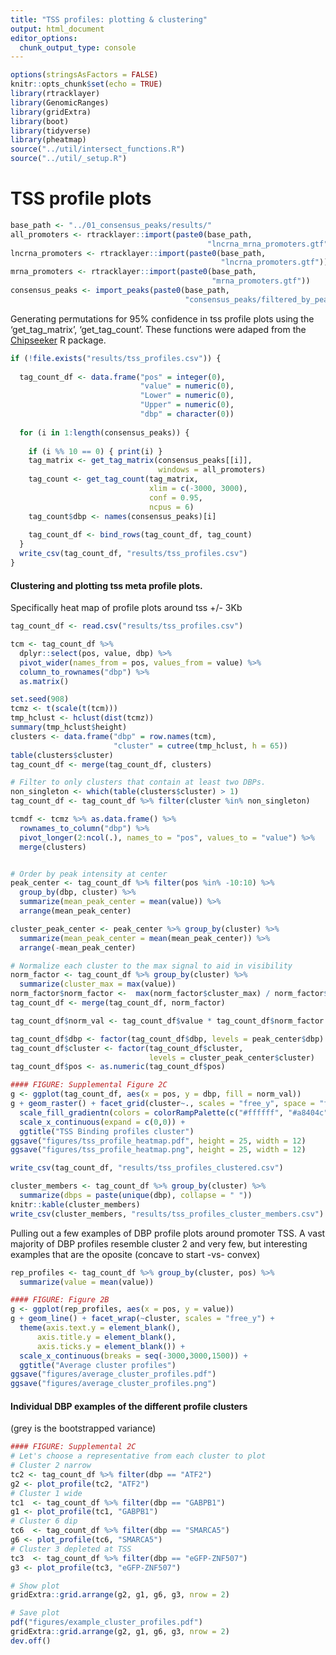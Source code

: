 ```yaml
---
title: "TSS profiles: plotting & clustering"
output: html_document
editor_options: 
  chunk_output_type: console
---
```


```r
options(stringsAsFactors = FALSE)
knitr::opts_chunk$set(echo = TRUE)
library(rtracklayer)
library(GenomicRanges)
library(gridExtra)
library(boot)
library(tidyverse)
library(pheatmap)
source("../util/intersect_functions.R")
source("../util/_setup.R")
```

# TSS profile plots

```r
base_path <- "../01_consensus_peaks/results/"
all_promoters <- rtracklayer::import(paste0(base_path,
                                            "lncrna_mrna_promoters.gtf"))
lncrna_promoters <- rtracklayer::import(paste0(base_path,
                                               "lncrna_promoters.gtf"))
mrna_promoters <- rtracklayer::import(paste0(base_path,
                                             "mrna_promoters.gtf"))
consensus_peaks <- import_peaks(paste0(base_path,
                                       "consensus_peaks/filtered_by_peaks"))
```

Generating permutations for 95% confidence in tss profile plots using the 
'get_tag_matrix', 'get_tag_count'. These functions were adaped from the
[Chipseeker](https://bioconductor.org/packages/release/bioc/html/ChIPseeker.html)
R package.

```r
if (!file.exists("results/tss_profiles.csv")) {
  
  tag_count_df <- data.frame("pos" = integer(0),
                             "value" = numeric(0),
                             "Lower" = numeric(0),
                             "Upper" = numeric(0),
                             "dbp" = character(0))
  
  for (i in 1:length(consensus_peaks)) {
    
    if (i %% 10 == 0) { print(i) }
    tag_matrix <- get_tag_matrix(consensus_peaks[[i]], 
                                 windows = all_promoters)
    tag_count <- get_tag_count(tag_matrix, 
                               xlim = c(-3000, 3000), 
                               conf = 0.95, 
                               ncpus = 6)
    tag_count$dbp <- names(consensus_peaks)[i]
    
    tag_count_df <- bind_rows(tag_count_df, tag_count)
  }
  write_csv(tag_count_df, "results/tss_profiles.csv")
} 
```

#### Clustering and plotting tss meta profile plots. 

Specifically heat map of profile plots around tss +/- 3Kb

```r
tag_count_df <- read.csv("results/tss_profiles.csv")

tcm <- tag_count_df %>%
  dplyr::select(pos, value, dbp) %>%
  pivot_wider(names_from = pos, values_from = value) %>%
  column_to_rownames("dbp") %>%
  as.matrix()

set.seed(908)
tcmz <- t(scale(t(tcm)))
tmp_hclust <- hclust(dist(tcmz))
summary(tmp_hclust$height)
clusters <- data.frame("dbp" = row.names(tcm),
                       "cluster" = cutree(tmp_hclust, h = 65))
table(clusters$cluster)
tag_count_df <- merge(tag_count_df, clusters)

# Filter to only clusters that contain at least two DBPs.
non_singleton <- which(table(clusters$cluster) > 1)
tag_count_df <- tag_count_df %>% filter(cluster %in% non_singleton)

tcmdf <- tcmz %>% as.data.frame() %>%
  rownames_to_column("dbp") %>%
  pivot_longer(2:ncol(.), names_to = "pos", values_to = "value") %>%
  merge(clusters)


# Order by peak intensity at center
peak_center <- tag_count_df %>% filter(pos %in% -10:10) %>%
  group_by(dbp, cluster) %>% 
  summarize(mean_peak_center = mean(value)) %>%
  arrange(mean_peak_center)

cluster_peak_center <- peak_center %>% group_by(cluster) %>%
  summarize(mean_peak_center = mean(mean_peak_center)) %>%
  arrange(-mean_peak_center)

# Normalize each cluster to the max signal to aid in visibility
norm_factor <- tag_count_df %>% group_by(cluster) %>%
  summarize(cluster_max = max(value))
norm_factor$norm_factor <-  max(norm_factor$cluster_max) / norm_factor$cluster_max
tag_count_df <- merge(tag_count_df, norm_factor)

tag_count_df$norm_val <- tag_count_df$value * tag_count_df$norm_factor

tag_count_df$dbp <- factor(tag_count_df$dbp, levels = peak_center$dbp)
tag_count_df$cluster <- factor(tag_count_df$cluster, 
                               levels = cluster_peak_center$cluster)
tag_count_df$pos <- as.numeric(tag_count_df$pos)

#### FIGURE: Supplemental Figure 2C
g <- ggplot(tag_count_df, aes(x = pos, y = dbp, fill = norm_val))
g + geom_raster() + facet_grid(cluster~., scales = "free_y", space = "free") + 
  scale_fill_gradientn(colors = colorRampPalette(c("#ffffff", "#a8404c"))(100)) + 
  scale_x_continuous(expand = c(0,0)) + 
  ggtitle("TSS Binding profiles cluster")
ggsave("figures/tss_profile_heatmap.pdf", height = 25, width = 12)
ggsave("figures/tss_profile_heatmap.png", height = 25, width = 12)

write_csv(tag_count_df, "results/tss_profiles_clustered.csv")

cluster_members <- tag_count_df %>% group_by(cluster) %>%
  summarize(dbps = paste(unique(dbp), collapse = " "))
knitr::kable(cluster_members)
write_csv(cluster_members, "results/tss_profiles_cluster_members.csv")
```

Pulling out a few examples of DBP profile plots around promoter TSS. 
A vast majority of DBP profiles resemble cluster 2 and very few, 
but interesting examples that are the oposite (concave to start -vs- convex)

```r
rep_profiles <- tag_count_df %>% group_by(cluster, pos) %>%
  summarize(value = mean(value))

#### FIGURE: Figure 2B
g <- ggplot(rep_profiles, aes(x = pos, y = value))
g + geom_line() + facet_wrap(~cluster, scales = "free_y") + 
  theme(axis.text.y = element_blank(),
      axis.title.y = element_blank(),
      axis.ticks.y = element_blank()) +
  scale_x_continuous(breaks = seq(-3000,3000,1500)) +
  ggtitle("Average cluster profiles")
ggsave("figures/average_cluster_profiles.pdf")
ggsave("figures/average_cluster_profiles.png")
```

#### Individual DBP examples of the different profile clusters 
(grey is the bootstrapped variance)

```r
#### FIGURE: Supplemental 2C
# Let's choose a representative from each cluster to plot
# Cluster 2 narrow
tc2 <- tag_count_df %>% filter(dbp == "ATF2")
g2 <- plot_profile(tc2, "ATF2")
# Cluster 1 wide
tc1  <- tag_count_df %>% filter(dbp == "GABPB1")
g1 <- plot_profile(tc1, "GABPB1")
# Cluster 6 dip
tc6  <- tag_count_df %>% filter(dbp == "SMARCA5")
g6 <- plot_profile(tc6, "SMARCA5")
# Cluster 3 depleted at TSS
tc3  <- tag_count_df %>% filter(dbp == "eGFP-ZNF507")
g3 <- plot_profile(tc3, "eGFP-ZNF507")

# Show plot
gridExtra::grid.arrange(g2, g1, g6, g3, nrow = 2)

# Save plot
pdf("figures/example_cluster_profiles.pdf")
gridExtra::grid.arrange(g2, g1, g6, g3, nrow = 2)
dev.off()
```



